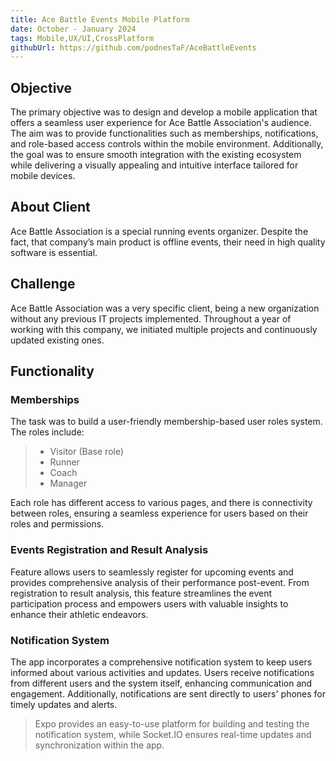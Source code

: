 ```yaml
---
title: Ace Battle Events Mobile Platform
date: October - January 2024
tags: Mobile,UX/UI,CrossPlatform
githubUrl: https://github.com/podnesTaF/AceBattleEvents
---
```


<MdxImage
  src="https://storage.googleapis.com/abe_cloud_storage/website%2Fmobile-preview.png"
  width={800}
  height={500}
  className="mx-auto mt-5 mb-4"
/>

## Objective

The primary objective was to design and develop a mobile application that offers a seamless user experience for Ace Battle Association's audience. The aim was to provide functionalities such as memberships, notifications, and role-based access controls within the mobile environment. Additionally, the goal was to ensure smooth integration with the existing ecosystem while delivering a visually appealing and intuitive interface tailored for mobile devices.

## About Client

<div className="flex mt-8 gap-5 items-center">
  <MdxImage
    src="https://storage.googleapis.com/abe_cloud_storage/logo%2Fabm-logo-white.svg"
    width={150}
    height={150}
  />

<span className="text-primary">Ace Battle Association</span> is a special running
events organizer. Despite the fact, that company’s main product is offline events,
their need in high quality software is essential.

</div>

## Challenge

Ace Battle Association was a very specific client, being a new organization without any previous IT projects implemented. Throughout a year of working with this company, we initiated multiple projects and continuously updated existing ones.

## Functionality

### Memberships

The task was to build a user-friendly membership-based user roles system. The roles include:

> - Visitor (Base role)
> - Runner
> - Coach
> - Manager

Each role has different access to various pages, and there is connectivity between roles, ensuring a seamless experience for users based on their roles and permissions.

<MdxImage
  src="https://storage.googleapis.com/abe_cloud_storage/website%2Fmembership-mobile.png"
  width={800}
  height={500}
  className="mx-auto mt-5 mb-4"
/>

### Events Registration and Result Analysis

Feature allows users to seamlessly register for upcoming events and provides comprehensive analysis of their performance post-event. From registration to result analysis, this feature streamlines the event participation process and empowers users with valuable insights to enhance their athletic endeavors.

<MdxImage
  src="https://storage.googleapis.com/abe_cloud_storage/website%2Fevents-overview.png"
  width={800}
  height={500}
  className="mx-auto mt-5 mb-4"
/>

### Notification System

<div className="flex flex-col md:flex-row justify-between gap-4">
  
<div>
  The app incorporates a comprehensive notification system to keep users informed about various activities and updates. Users receive notifications from different users and the system itself, enhancing communication and engagement. Additionally, notifications are sent directly to users' phones for timely updates and alerts.
 
>  Expo provides an easy-to-use platform for building and testing the notification system, while Socket.IO ensures real-time updates and synchronization within the app.
</div>

<MdxImage
  src="https://storage.googleapis.com/abe_cloud_storage/website%2Fnotification-system.png"
  width={500}
  height={300}
  className="mt-5 mb-4 object-contain object-bottom"
/>

</div>
